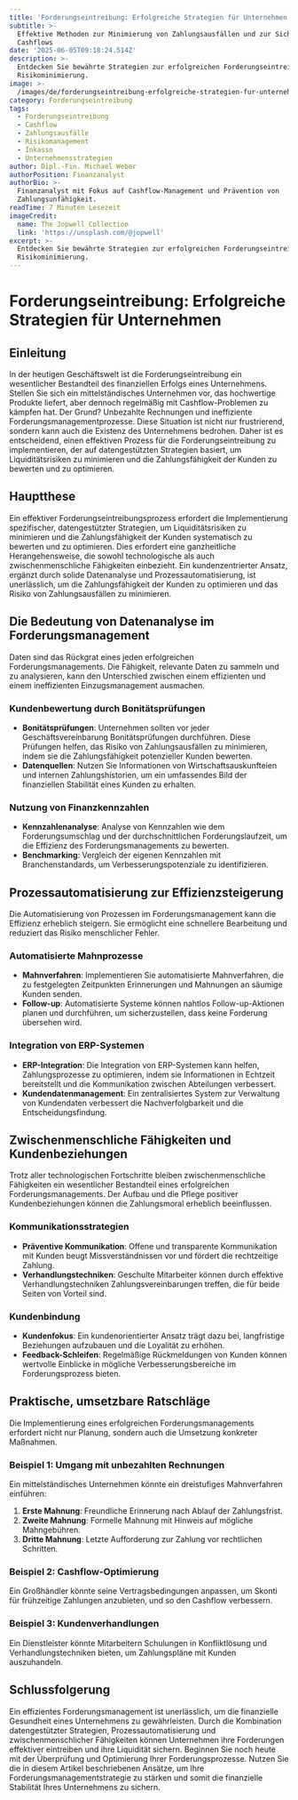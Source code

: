```yaml
---
title: 'Forderungseintreibung: Erfolgreiche Strategien für Unternehmen'
subtitle: >-
  Effektive Methoden zur Minimierung von Zahlungsausfällen und zur Sicherung des
  Cashflows
date: '2025-06-05T09:18:24.514Z'
description: >-
  Entdecken Sie bewährte Strategien zur erfolgreichen Forderungseintreibung und
  Risikominimierung.
image: >-
  /images/de/forderungseintreibung-erfolgreiche-strategien-fur-unternehmen-1749028704339.jpg
category: Forderungseintreibung
tags:
  - Forderungseintreibung
  - Cashflow
  - Zahlungsausfälle
  - Risikomanagement
  - Inkasso
  - Unternehmensstrategien
author: Dipl.-Fin. Michael Weber
authorPosition: Finanzanalyst
authorBio: >-
  Finanzanalyst mit Fokus auf Cashflow-Management und Prävention von
  Zahlungsunfähigkeit.
readTime: 7 Minuten Lesezeit
imageCredit:
  name: The Jopwell Collection
  link: 'https://unsplash.com/@jopwell'
excerpt: >-
  Entdecken Sie bewährte Strategien zur erfolgreichen Forderungseintreibung und
  Risikominimierung.
---
```

# Forderungseintreibung: Erfolgreiche Strategien für Unternehmen

## Einleitung

In der heutigen Geschäftswelt ist die Forderungseintreibung ein wesentlicher Bestandteil des finanziellen Erfolgs eines Unternehmens. Stellen Sie sich ein mittelständisches Unternehmen vor, das hochwertige Produkte liefert, aber dennoch regelmäßig mit Cashflow-Problemen zu kämpfen hat. Der Grund? Unbezahlte Rechnungen und ineffiziente Forderungsmanagementprozesse. Diese Situation ist nicht nur frustrierend, sondern kann auch die Existenz des Unternehmens bedrohen. Daher ist es entscheidend, einen effektiven Prozess für die Forderungseintreibung zu implementieren, der auf datengestützten Strategien basiert, um Liquiditätsrisiken zu minimieren und die Zahlungsfähigkeit der Kunden zu bewerten und zu optimieren.

## Hauptthese

Ein effektiver Forderungseintreibungsprozess erfordert die Implementierung spezifischer, datengestützter Strategien, um Liquiditätsrisiken zu minimieren und die Zahlungsfähigkeit der Kunden systematisch zu bewerten und zu optimieren. Dies erfordert eine ganzheitliche Herangehensweise, die sowohl technologische als auch zwischenmenschliche Fähigkeiten einbezieht. Ein kundenzentrierter Ansatz, ergänzt durch solide Datenanalyse und Prozessautomatisierung, ist unerlässlich, um die Zahlungsfähigkeit der Kunden zu optimieren und das Risiko von Zahlungsausfällen zu minimieren.

## Die Bedeutung von Datenanalyse im Forderungsmanagement

Daten sind das Rückgrat eines jeden erfolgreichen Forderungsmanagements. Die Fähigkeit, relevante Daten zu sammeln und zu analysieren, kann den Unterschied zwischen einem effizienten und einem ineffizienten Einzugsmanagement ausmachen.

### Kundenbewertung durch Bonitätsprüfungen

- **Bonitätsprüfungen**: Unternehmen sollten vor jeder Geschäftsvereinbarung Bonitätsprüfungen durchführen. Diese Prüfungen helfen, das Risiko von Zahlungsausfällen zu minimieren, indem sie die Zahlungsfähigkeit potenzieller Kunden bewerten.
- **Datenquellen**: Nutzen Sie Informationen von Wirtschaftsauskunfteien und internen Zahlungshistorien, um ein umfassendes Bild der finanziellen Stabilität eines Kunden zu erhalten.
  
### Nutzung von Finanzkennzahlen

- **Kennzahlenanalyse**: Analyse von Kennzahlen wie dem Forderungsumschlag und der durchschnittlichen Forderungslaufzeit, um die Effizienz des Forderungsmanagements zu bewerten.
- **Benchmarking**: Vergleich der eigenen Kennzahlen mit Branchenstandards, um Verbesserungspotenziale zu identifizieren.

## Prozessautomatisierung zur Effizienzsteigerung

Die Automatisierung von Prozessen im Forderungsmanagement kann die Effizienz erheblich steigern. Sie ermöglicht eine schnellere Bearbeitung und reduziert das Risiko menschlicher Fehler.

### Automatisierte Mahnprozesse

- **Mahnverfahren**: Implementieren Sie automatisierte Mahnverfahren, die zu festgelegten Zeitpunkten Erinnerungen und Mahnungen an säumige Kunden senden.
- **Follow-up**: Automatisierte Systeme können nahtlos Follow-up-Aktionen planen und durchführen, um sicherzustellen, dass keine Forderung übersehen wird.

### Integration von ERP-Systemen

- **ERP-Integration**: Die Integration von ERP-Systemen kann helfen, Zahlungsprozesse zu optimieren, indem sie Informationen in Echtzeit bereitstellt und die Kommunikation zwischen Abteilungen verbessert.
- **Kundendatenmanagement**: Ein zentralisiertes System zur Verwaltung von Kundendaten verbessert die Nachverfolgbarkeit und die Entscheidungsfindung.

## Zwischenmenschliche Fähigkeiten und Kundenbeziehungen

Trotz aller technologischen Fortschritte bleiben zwischenmenschliche Fähigkeiten ein wesentlicher Bestandteil eines erfolgreichen Forderungsmanagements. Der Aufbau und die Pflege positiver Kundenbeziehungen können die Zahlungsmoral erheblich beeinflussen.

### Kommunikationsstrategien

- **Präventive Kommunikation**: Offene und transparente Kommunikation mit Kunden beugt Missverständnissen vor und fördert die rechtzeitige Zahlung.
- **Verhandlungstechniken**: Geschulte Mitarbeiter können durch effektive Verhandlungstechniken Zahlungsvereinbarungen treffen, die für beide Seiten von Vorteil sind.

### Kundenbindung

- **Kundenfokus**: Ein kundenorientierter Ansatz trägt dazu bei, langfristige Beziehungen aufzubauen und die Loyalität zu erhöhen.
- **Feedback-Schleifen**: Regelmäßige Rückmeldungen von Kunden können wertvolle Einblicke in mögliche Verbesserungsbereiche im Forderungsprozess bieten.

## Praktische, umsetzbare Ratschläge

Die Implementierung eines erfolgreichen Forderungsmanagements erfordert nicht nur Planung, sondern auch die Umsetzung konkreter Maßnahmen.

### Beispiel 1: Umgang mit unbezahlten Rechnungen

Ein mittelständisches Unternehmen könnte ein dreistufiges Mahnverfahren einführen: 

1. **Erste Mahnung**: Freundliche Erinnerung nach Ablauf der Zahlungsfrist.
2. **Zweite Mahnung**: Formelle Mahnung mit Hinweis auf mögliche Mahngebühren.
3. **Dritte Mahnung**: Letzte Aufforderung zur Zahlung vor rechtlichen Schritten.

### Beispiel 2: Cashflow-Optimierung

Ein Großhändler könnte seine Vertragsbedingungen anpassen, um Skonti für frühzeitige Zahlungen anzubieten, und so den Cashflow verbessern.

### Beispiel 3: Kundenverhandlungen

Ein Dienstleister könnte Mitarbeitern Schulungen in Konfliktlösung und Verhandlungstechniken bieten, um Zahlungspläne mit Kunden auszuhandeln.

## Schlussfolgerung

Ein effizientes Forderungsmanagement ist unerlässlich, um die finanzielle Gesundheit eines Unternehmens zu gewährleisten. Durch die Kombination datengestützter Strategien, Prozessautomatisierung und zwischenmenschlicher Fähigkeiten können Unternehmen ihre Forderungen effektiver eintreiben und ihre Liquidität sichern. Beginnen Sie noch heute mit der Überprüfung und Optimierung Ihrer Forderungsprozesse. Nutzen Sie die in diesem Artikel beschriebenen Ansätze, um Ihre Forderungsmanagementstrategie zu stärken und somit die finanzielle Stabilität Ihres Unternehmens zu sichern.
